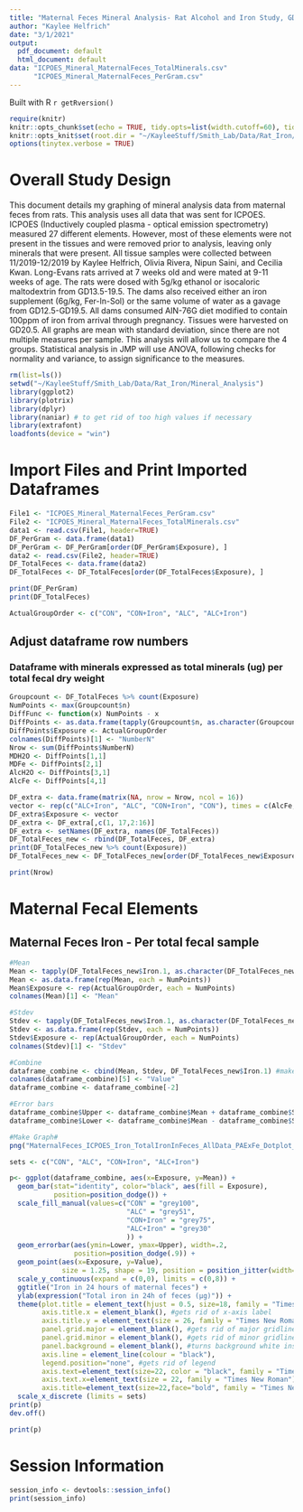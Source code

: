 ---
title: "Maternal Feces Mineral Analysis- Rat Alcohol and Iron Study, GD20.5 Collection"
author: "Kaylee Helfrich"
date: "3/1/2021"
output: 
  pdf_document: default
  html_document: default
data: "ICPOES_Mineral_MaternalFeces_TotalMinerals.csv"
      "ICPOES_Mineral_MaternalFeces_PerGram.csv"
---

Built with R `r getRversion()`

```{r RMarkdown setup, include = FALSE, message = FALSE}
require(knitr)
knitr::opts_chunk$set(echo = TRUE, tidy.opts=list(width.cutoff=60), tidy=TRUE)
knitr::opts_knit$set(root.dir = "~/KayleeStuff/Smith_Lab/Data/Rat_Iron/Mineral_Analysis")
options(tinytex.verbose = TRUE)
```

# Overall Study Design
This document details my graphing of mineral analysis data from maternal feces from rats. This analysis uses all data that was sent for ICPOES. ICPOES (Inductively coupled plasma - optical emission spectrometry) measured 27 different elements. However, most of these elements were not present in the tissues and were removed prior to analysis, leaving only minerals that were present. All tissue samples were collected between 11/2019-12/2019 by Kaylee Helfrich, Olivia Rivera, Nipun Saini, and Cecilia Kwan. Long-Evans rats arrived at 7 weeks old and were mated at 9-11 weeks of age. The rats were dosed with 5g/kg ethanol or isocaloric maltodextrin from GD13.5-19.5. The dams also received either an iron supplement (6g/kg, Fer-In-Sol) or the same volume of water as a gavage from GD12.5-GD19.5. All dams consumed AIN-76G diet modified to contain 100ppm of iron from arrival through pregnancy. Tissues were harvested on GD20.5. All graphs are mean with standard deviation, since there are not multiple measures per sample. This analysis will allow us to compare the 4 groups. Statistical analysis in JMP will use ANOVA, following checks for normality and variance, to assign significance to the measures. 

```{r include = FALSE}
rm(list=ls())
setwd("~/KayleeStuff/Smith_Lab/Data/Rat_Iron/Mineral_Analysis")
library(ggplot2)
library(plotrix)
library(dplyr)
library(naniar) # to get rid of too high values if necessary
library(extrafont)
loadfonts(device = "win")
```

# Import Files and Print Imported Dataframes
```{r Import file and rearrange by treatment to be alphabetical}
File1 <- "ICPOES_Mineral_MaternalFeces_PerGram.csv"
File2 <- "ICPOES_Mineral_MaternalFeces_TotalMinerals.csv"
data1 <- read.csv(File1, header=TRUE) 
DF_PerGram <- data.frame(data1)
DF_PerGram <- DF_PerGram[order(DF_PerGram$Exposure), ]
data2 <- read.csv(File2, header=TRUE) 
DF_TotalFeces <- data.frame(data2)
DF_TotalFeces <- DF_TotalFeces[order(DF_TotalFeces$Exposure), ]
```
```{r echo = FALSE}
print(DF_PerGram)
print(DF_TotalFeces)
```
```{r Prepare data for graphing}
ActualGroupOrder <- c("CON", "CON+Iron", "ALC", "ALC+Iron")
```

## Adjust dataframe row numbers

### Dataframe with minerals expressed as total minerals (ug) per total fecal dry weight
```{r}
Groupcount <- DF_TotalFeces %>% count(Exposure)
NumPoints <- max(Groupcount$n)
DiffFunc <- function(x) NumPoints - x 
DiffPoints <- as.data.frame(tapply(Groupcount$n, as.character(Groupcount$Exposure), DiffFunc)) 
DiffPoints$Exposure <- ActualGroupOrder
colnames(DiffPoints)[1] <- "NumberN" 
Nrow <- sum(DiffPoints$NumberN) 
MDH2O <- DiffPoints[1,1]
MDFe <- DiffPoints[2,1]
AlcH2O <- DiffPoints[3,1]
AlcFe <- DiffPoints[4,1] 

DF_extra <- data.frame(matrix(NA, nrow = Nrow, ncol = 16)) 
vector <- rep(c("ALC+Iron", "ALC", "CON+Iron", "CON"), times = c(AlcFe, AlcH2O, MDFe, MDH2O))
DF_extra$Exposure <- vector 
DF_extra <- DF_extra[,c(1, 17,2:16)] 
DF_extra <- setNames(DF_extra, names(DF_TotalFeces)) 
DF_TotalFeces_new <- rbind(DF_TotalFeces, DF_extra) 
print(DF_TotalFeces_new %>% count(Exposure)) 
DF_TotalFeces_new <- DF_TotalFeces_new[order(DF_TotalFeces_new$Exposure), ]
```
```{r Number of missing rows in each figure, echo = FALSE}
print(Nrow)
```

# Maternal Fecal Elements

## Maternal Feces Iron - Per total fecal sample
```{r, echo = FALSE, warning = FALSE, message = FALSE}
#Mean
Mean <- tapply(DF_TotalFeces_new$Iron.1, as.character(DF_TotalFeces_new$Exposure), mean, na.rm=TRUE) #make sure to change 
Mean <- as.data.frame(rep(Mean, each = NumPoints))
Mean$Exposure <- rep(ActualGroupOrder, each = NumPoints) 
colnames(Mean)[1] <- "Mean"

#Stdev
Stdev <- tapply(DF_TotalFeces_new$Iron.1, as.character(DF_TotalFeces_new$Exposure), sd, na.rm=TRUE) #make sure to change 
Stdev <- as.data.frame(rep(Stdev, each = NumPoints))
Stdev$Exposure <- rep(ActualGroupOrder, each = NumPoints)
colnames(Stdev)[1] <- "Stdev"

#Combine
dataframe_combine <- cbind(Mean, Stdev, DF_TotalFeces_new$Iron.1) #make sure to change
colnames(dataframe_combine)[5] <- "Value"
dataframe_combine <- dataframe_combine[-2]

#Error bars
dataframe_combine$Upper <- dataframe_combine$Mean + dataframe_combine$Stdev
dataframe_combine$Lower <- dataframe_combine$Mean - dataframe_combine$Stdev

#Make Graph#
png("MaternalFeces_ICPOES_Iron_TotalIronInFeces_AllData_PAExFe_Dotplot_B&W.png", units="in", width=7, height=7, res=600) 

sets <- c("CON", "ALC", "CON+Iron", "ALC+Iron")

p<- ggplot(dataframe_combine, aes(x=Exposure, y=Mean)) + 
  geom_bar(stat="identity", color="black", aes(fill = Exposure),
           position=position_dodge()) +
  scale_fill_manual(values=c("CON" = "grey100",
                             "ALC" = "grey51",
                             "CON+Iron" = "grey75",
                             "ALC+Iron" = "grey30"
                             )) +
  geom_errorbar(aes(ymin=Lower, ymax=Upper), width=.2,
                position=position_dodge(.9)) + 
  geom_point(aes(x=Exposure, y=Value),
             size = 1.25, shape = 19, position = position_jitter(width=.15, height = 0)) +
  scale_y_continuous(expand = c(0,0), limits = c(0,8)) +
  ggtitle("Iron in 24 hours of maternal feces") +
  ylab(expression("Total iron in 24h of feces (µg)")) + 
  theme(plot.title = element_text(hjust = 0.5, size=18, family = "Times New Roman"), 
        axis.title.x = element_blank(), #gets rid of x-axis label
        axis.title.y = element_text(size = 26, family = "Times New Roman"),
        panel.grid.major = element_blank(), #gets rid of major gridlines
        panel.grid.minor = element_blank(), #gets rid of minor gridlines
        panel.background = element_blank(), #turns background white instead of gray
        axis.line = element_line(colour = "black"), 
        legend.position="none", #gets rid of legend
        axis.text=element_text(size=22, color = "black", family = "Times New Roman"), #sets size of x and y axis labels
        axis.text.x=element_text(size = 22, family = "Times New Roman"),
        axis.title=element_text(size=22,face="bold", family = "Times New Roman")) + 
  scale_x_discrete (limits = sets)
print(p)
dev.off() 
```
```{r Maternal Fecal Iron- Per total fecal sample, echo = FALSE, warning = FALSE, message = FALSE}
print(p)
```

# Session Information
```{r, echo = FALSE}
session_info <- devtools::session_info()
print(session_info)
```